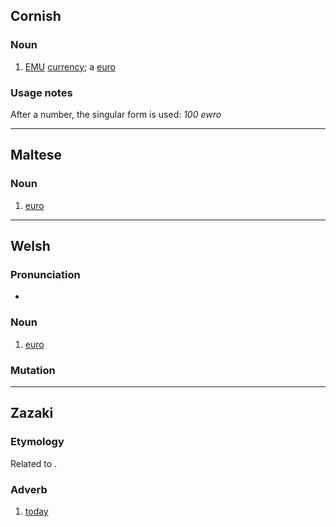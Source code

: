 ==Cornish==

===Noun===
{{kw-noun||ewros}}

# [[EMU]] [[currency]]; a [[euro]]

===Usage notes===
After a number, the singular form is used: ''100 ewro''

----

==Maltese==

===Noun===
{{mt-noun||ewros}}

# [[euro]]

----

==Welsh==

===Pronunciation===
* {{IPA|cy|/ˈɛu̯rɔ/}}

===Noun===
{{cy-noun/new|m|ewros|pl2=ewroau}}

# [[euro]]

===Mutation===
{{cy-mut-auto}}

----

==Zazaki==

===Etymology===
Related to {{cog|ku|îro}}.

===Adverb===
{{head|zza|adverb}}

# [[today]]
